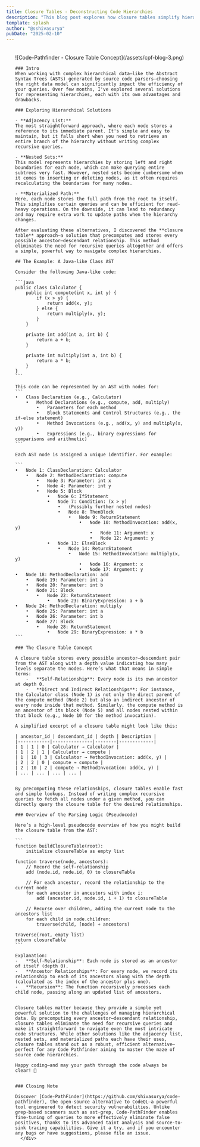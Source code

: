 ```yaml
---
title: Closure Tables - Deconstructing Code Hierarchies
description: "This blog post explores how closure tables simplify hierarchical queries in source code parsing with practical examples and pseudocode."
template: splash
author: "@sshivasurya"
pubDate: "2025-02-10"
---
```



<PostHogLayout>
</PostHogLayout>


  <Card title="">
    <div style=" margin: 2rem auto; padding: 0 1.5rem; max-width: 800px;">
    ![Code-Pathfinder - Closure Table Concept](/assets/cpf-blog-3.png)
    
    ### Intro 
    When working with complex hierarchical data—like the Abstract Syntax Trees (ASTs) generated by source code parsers—choosing the right data model can significantly impact the efficiency of your queries. Over few months, I've explored several solutions for representing hierarchies, each with its own advantages and drawbacks.

    ### Exploring Hierarchical Solutions

    - **Adjacency List:**  
    The most straightforward approach, where each node stores a reference to its immediate parent. It's simple and easy to maintain, but it falls short when you need to retrieve an entire branch of the hierarchy without writing complex recursive queries.

    - **Nested Sets:**  
    This model represents hierarchies by storing left and right boundaries for each node, which can make querying entire subtrees very fast. However, nested sets become cumbersome when it comes to inserting or deleting nodes, as it often requires recalculating the boundaries for many nodes.

    - **Materialized Path:**  
    Here, each node stores the full path from the root to itself. This simplifies certain queries and can be efficient for read-heavy operations. On the downside, it can lead to redundancy and may require extra work to update paths when the hierarchy changes.

    After evaluating these alternatives, I discovered the **closure table** approach—a solution that precomputes and stores every possible ancestor–descendant relationship. This method eliminates the need for recursive queries altogether and offers a simple, powerful way to navigate complex hierarchies.

    ## The Example: A Java-like Class AST

    Consider the following Java-like code:

    ```java
    public class Calculator {
        public int compute(int x, int y) {
            if (x > y) {
                return add(x, y);
            } else {
                return multiply(x, y);
            }
        }
        
        private int add(int a, int b) {
            return a + b;
        }
        
        private int multiply(int a, int b) {
            return a * b;
        }
    }
    ```

    This code can be represented by an AST with nodes for:
    ```
    •	Class Declaration (e.g., Calculator)
        •	Method Declarations (e.g., compute, add, multiply)
            •	Parameters for each method
            •	Block Statements and Control Structures (e.g., the if-else statement)
            •	Method Invocations (e.g., add(x, y) and multiply(x, y))
            •	Expressions (e.g., binary expressions for comparisons and arithmetic)
    ```

    Each AST node is assigned a unique identifier. For example:

    ```
    •	Node 1: ClassDeclaration: Calculator
        •	Node 2: MethodDeclaration: compute
            •	Node 3: Parameter: int x
            •	Node 4: Parameter: int y
            •	Node 5: Block
                •	Node 6: IfStatement
                •	Node 7: Condition: (x > y)
                    •	(Possibly further nested nodes)
                    •	Node 8: ThenBlock
                        •	Node 9: ReturnStatement
                            •	Node 10: MethodInvocation: add(x, y)
                                •	Node 11: Argument: x
                                •	Node 12: Argument: y
                •	Node 13: ElseBlock
                    •	Node 14: ReturnStatement
                        •	Node 15: MethodInvocation: multiply(x, y)
                            •	Node 16: Argument: x
                            •	Node 17: Argument: y
    •	Node 18: MethodDeclaration: add
        •	Node 19: Parameter: int a
        •	Node 20: Parameter: int b
        •	Node 21: Block
            •	Node 22: ReturnStatement
                •	Node 23: BinaryExpression: a + b
    •	Node 24: MethodDeclaration: multiply
        •	Node 25: Parameter: int a
        •	Node 26: Parameter: int b
        •	Node 27: Block
            •	Node 28: ReturnStatement
                •	Node 29: BinaryExpression: a * b
    ```

    ### The Closure Table Concept

    A closure table stores every possible ancestor–descendant pair from the AST along with a depth value indicating how many levels separate the nodes. Here’s what that means in simple terms:
	    -	**Self-Relationship**: Every node is its own ancestor at depth 0.
	    -	**Direct and Indirect Relationships**: For instance, the Calculator class (Node 1) is not only the direct parent of the compute method (Node 2) but also an indirect ancestor of every node inside that method. Similarly, the compute method is an ancestor of its block (Node 5) and all nodes nested within that block (e.g., Node 10 for the method invocation).

    A simplified excerpt of a closure table might look like this:

    | ancestor_id | descendant_id | depth | Description |
    |------------|---------------|--------|-------------|
    | 1 | 1 | 0 | Calculator → Calculator |
    | 1 | 2 | 1 | Calculator → compute |
    | 1 | 10 | 3 | Calculator → MethodInvocation: add(x, y) |
    | 2 | 2 | 0 | compute → compute |
    | 2 | 10 | 2 | compute → MethodInvocation: add(x, y) |
    | ... | ... | ... | ... |


    By precomputing these relationships, closure tables enable fast and simple lookups. Instead of writing complex recursive queries to fetch all nodes under a given method, you can directly query the closure table for the desired relationships.

    ### Overview of the Parsing Logic (Pseudocode)

    Here’s a high-level pseudocode overview of how you might build the closure table from the AST:

    ```
    function buildClosureTable(root):
        initialize closureTable as empty list

    function traverse(node, ancestors):
        // Record the self-relationship
        add (node.id, node.id, 0) to closureTable

        // For each ancestor, record the relationship to the current node
        for each ancestor in ancestors with index i:
            add (ancestor.id, node.id, i + 1) to closureTable

        // Recurse over children, adding the current node to the ancestors list
        for each child in node.children:
            traverse(child, [node] + ancestors)

    traverse(root, empty list)
    return closureTable
    ```

    Explanation:
	-	**Self-Relationship**: Each node is stored as an ancestor of itself (depth 0).
	-	**Ancestor Relationships**: For every node, we record its relationship to each of its ancestors along with the depth (calculated as the index of the ancestor plus one).
	-	**Recursion**: The function recursively processes each child node, passing along an updated list of ancestors.


    Closure tables matter because they provide a simple yet powerful solution to the challenges of managing hierarchical data. By precomputing every ancestor–descendant relationship, closure tables eliminate the need for recursive queries and make it straightforward to navigate even the most intricate code structures. While other solutions like the adjacency list, nested sets, and materialized paths each have their uses, closure tables stand out as a robust, efficient alternative—perfect for any Code Pathfinder aiming to master the maze of source code hierarchies.

    Happy coding—and may your path through the code always be clear! 🎉


    ### Closing Note

    Discover [Code-PathFinder](https://github.com/shivasurya/code-pathfinder), the open-source alternative to CodeQL—a powerful tool engineered to detect security vulnerabilities. Unlike grep-based scanners such as ast-grep, Code-PathFinder enables fine-tuning of queries to more effectively eliminate false positives, thanks to its advanced taint analysis and source-to-sink tracing capabilities. Give it a try, and if you encounter any bugs or have suggestions, please file an issue.
      </div>
  </Card>

